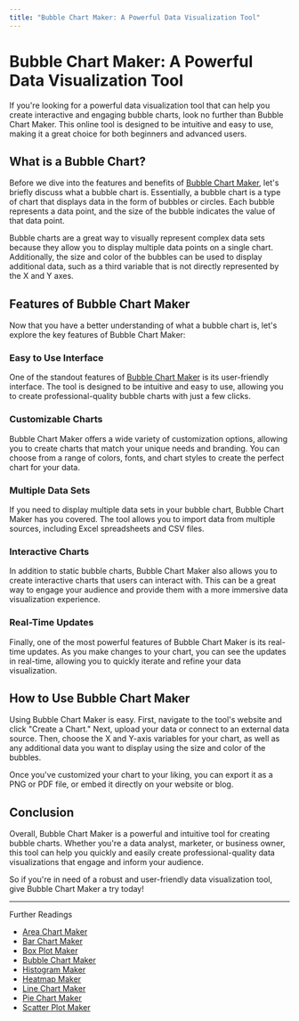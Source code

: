```yaml
---
title: "Bubble Chart Maker: A Powerful Data Visualization Tool"
---
```

# Bubble Chart Maker: A Powerful Data Visualization Tool

If you're looking for a powerful data visualization tool that can help you create interactive and engaging bubble charts, look no further than Bubble Chart Maker. This online tool is designed to be intuitive and easy to use, making it a great choice for both beginners and advanced users.

## What is a Bubble Chart?

Before we dive into the features and benefits of [Bubble Chart Maker](https://sites.google.com/view/how-to-pick-online-chart-maker/bubble-chart-maker), let's briefly discuss what a bubble chart is. Essentially, a bubble chart is a type of chart that displays data in the form of bubbles or circles. Each bubble represents a data point, and the size of the bubble indicates the value of that data point.

Bubble charts are a great way to visually represent complex data sets because they allow you to display multiple data points on a single chart. Additionally, the size and color of the bubbles can be used to display additional data, such as a third variable that is not directly represented by the X and Y axes.

## Features of Bubble Chart Maker

Now that you have a better understanding of what a bubble chart is, let's explore the key features of Bubble Chart Maker:

### Easy to Use Interface

One of the standout features of [Bubble Chart Maker](https://docs.kanaries.net/charts/bubble-chart-maker) is its user-friendly interface. The tool is designed to be intuitive and easy to use, allowing you to create professional-quality bubble charts with just a few clicks.

### Customizable Charts

Bubble Chart Maker offers a wide variety of customization options, allowing you to create charts that match your unique needs and branding. You can choose from a range of colors, fonts, and chart styles to create the perfect chart for your data.

### Multiple Data Sets

If you need to display multiple data sets in your bubble chart, Bubble Chart Maker has you covered. The tool allows you to import data from multiple sources, including Excel spreadsheets and CSV files.

### Interactive Charts

In addition to static bubble charts, Bubble Chart Maker also allows you to create interactive charts that users can interact with. This can be a great way to engage your audience and provide them with a more immersive data visualization experience.

### Real-Time Updates

Finally, one of the most powerful features of Bubble Chart Maker is its real-time updates. As you make changes to your chart, you can see the updates in real-time, allowing you to quickly iterate and refine your data visualization.

## How to Use Bubble Chart Maker

Using Bubble Chart Maker is easy. First, navigate to the tool's website and click "Create a Chart." Next, upload your data or connect to an external data source. Then, choose the X and Y-axis variables for your chart, as well as any additional data you want to display using the size and color of the bubbles.

Once you've customized your chart to your liking, you can export it as a PNG or PDF file, or embed it directly on your website or blog.

## Conclusion

Overall, Bubble Chart Maker is a powerful and intuitive tool for creating bubble charts. Whether you're a data analyst, marketer, or business owner, this tool can help you quickly and easily create professional-quality data visualizations that engage and inform your audience.

So if you're in need of a robust and user-friendly data visualization tool, give Bubble Chart Maker a try today!


---

Further Readings

+ [Area Chart Maker](/posts/area-chart-maker)
+ [Bar Chart Maker](/posts/bar-chart-maker)
+ [Box Plot Maker](/posts/box-plot-maker)
+ [Bubble Chart Maker](/posts/bubble-chart-maker)
+ [Histogram Maker](/posts/histogram-maker)
+ [Heatmap Maker](/posts/heatmap-maker)
+ [Line Chart Maker](/posts/line-chart-maker)
+ [Pie Chart Maker](/posts/pie-chart-maker)
+ [Scatter Plot Maker](/posts/scatter-plot-maker)
